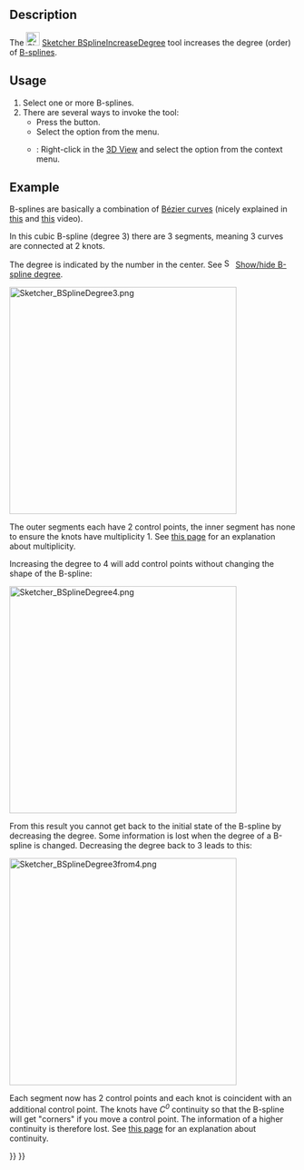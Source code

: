 <languages/>
<translate>

<!--T:14-->
{{Docnav
|[[Sketcher_BSplineConvertToNURBS|Convert geometry to B-spline]]
|[[Sketcher_BSplineDecreaseDegree|Decrease B-spline degree]]
|[[Sketcher_Workbench|Sketcher]]
|IconL=Sketcher_BSplineConvertToNURBS.svg
|IconR=Sketcher_BSplineDecreaseDegree.svg
|IconC=Workbench_Sketcher.svg
}}

<!--T:1-->
{{GuiCommand
|Name=Sketcher BSplineIncreaseDegree
|MenuLocation=Sketch → Sketcher B-spline tools → Increase B-spline degree
|Workbenches=[[Sketcher_Workbench|Sketcher]]
|Version=0.17
|SeeAlso=[[Sketcher_BSplineDecreaseDegree|Sketcher BSplineDecreaseDegree]]
}}

==Description== <!--T:4-->

<!--T:10-->
The [[Image:Sketcher_BSplineIncreaseDegree.svg|24px]] [[Sketcher_BSplineIncreaseDegree|Sketcher BSplineIncreaseDegree]] tool increases the degree (order) of [[B-Splines|B-splines]].

==Usage== <!--T:5-->

<!--T:17-->
# Select one or more B-splines.
# There are several ways to invoke the tool:
#* Press the {{Button|[[Image:Sketcher_BSplineIncreaseDegree.svg|16px]] [[Sketcher_BSplineIncreaseDegree|Increase B-spline degree]]}} button.
#* Select the {{MenuCommand|Sketch → Sketcher B-spline tools → [[Image:Sketcher_BSplineIncreaseDegree.svg|16px]] Increase B-spline degree}} option from the menu.
#* {{Version|1.0}}: Right-click in the [[3D_View|3D View]] and select the {{MenuCommand|[[Image:Sketcher_BSplineIncreaseDegree.svg|16px]] Increase B-spline degree}} option from the context menu.

==Example== <!--T:28-->

<!--T:19-->
B-splines are basically a combination of [[B-Splines#B.C3.A9zier_curves|Bézier curves]] (nicely explained in [https://www.youtube.com/watch?v=bE1MrrqBAl8 this] and [https://www.youtube.com/watch?v=xXJylM2S72s this] video).

<!--T:20-->
In this cubic B-spline (degree 3) there are 3 segments, meaning 3 curves are connected at 2 knots.

<!--T:29-->
The degree is indicated by the number in the center. See [[File:Sketcher_BSplineDegree.svg|16px]] [[Sketcher_BSplineDegree|Show/hide B-spline degree]].

</translate>
[[File:Sketcher_BSplineDegree3.png|400px]]
<translate>
<!--T:21-->
{{Caption|B-spline with degree 3 and 2 knots that each have multiplicity 1.}}

<!--T:22-->
The outer segments each have 2 control points, the inner segment has none to ensure the knots have multiplicity 1. See [[Sketcher_BSplineDecreaseKnotMultiplicity#Description|this page]] for an explanation about multiplicity.

<!--T:23-->
Increasing the degree to 4 will add control points without changing the shape of the B-spline:

</translate>
[[File:Sketcher_BSplineDegree4.png|400px]]
<translate>
<!--T:24-->
{{Caption|Same B-spline where the degree was changed from 3 to 4. Note that the knot multiplicity has also increased.}}

<!--T:25-->
From this result you cannot get back to the initial state of the B-spline by decreasing the degree. Some information is lost when the degree of a B-spline is changed. Decreasing the degree back to 3 leads to this:

</translate>
[[File:Sketcher_BSplineDegree3from4.png|400px]]
<translate>
<!--T:26-->
{{Caption|Same B-spline where the degree was changed back from 4 to 3. Note that the knot multiplicity has increased again. Depending on the B-spline, the algorithm to decrease the degree may add a lot of knots to preserve the shape as has happened here.}}

<!--T:27-->
Each segment now has 2 control points and each knot is coincident with an additional control point. The knots have ''C<sup>0</sup>'' continuity so that the B-spline will get "corners" if you move a control point. The information of a higher continuity is therefore lost. See [[Sketcher_BSplineDecreaseKnotMultiplicity#Description|this page]] for an explanation about continuity.


<!--T:8-->
{{Docnav
|[[Sketcher_BSplineConvertToNURBS|Convert geometry to B-spline]]
|[[Sketcher_BSplineDecreaseDegree|Decrease B-spline degree]]
|[[Sketcher_Workbench|Sketcher]]
|IconL=Sketcher_BSplineConvertToNURBS.svg
|IconR=Sketcher_BSplineDecreaseDegree.svg
|IconC=Workbench_Sketcher.svg
}}

</translate>
{{Sketcher_Tools_navi{{#translation:}}}}
{{Userdocnavi{{#translation:}}}}